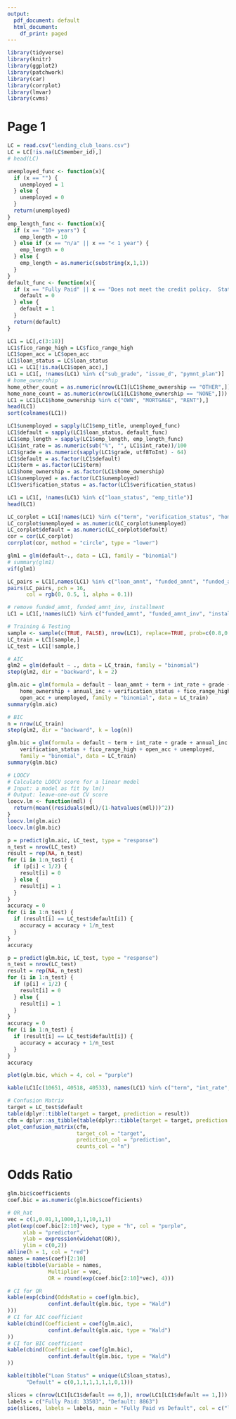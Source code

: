 ```yaml
---
output:
  pdf_document: default
  html_document:
    df_print: paged
---
```


```r
library(tidyverse)
library(knitr)
library(ggplot2)
library(patchwork)
library(car)
library(corrplot)
library(lmvar)
library(cvms)
```

# Page 1

```r
LC = read.csv("lending_club_loans.csv")
LC = LC[!is.na(LC$member_id),]
# head(LC)
```

```r
unemployed_func <- function(x){
  if (x == "") {
    unemployed = 1
  } else {
    unemployed = 0
  }
  return(unemployed)
}
emp_length_func <- function(x){
  if (x == "10+ years") {
    emp_length = 10
  } else if (x == "n/a" || x == "< 1 year") {
    emp_length = 0
  } else {
    emp_length = as.numeric(substring(x,1,1))
  }
}
default_func <- function(x){
  if (x == "Fully Paid" || x == "Does not meet the credit policy.  Status:Fully Paid") {
    default = 0
  } else {
    default = 1
  }
  return(default)
}
```

```r
LC1 = LC[,c(3:18)]
LC1$fico_range_high = LC$fico_range_high
LC1$open_acc = LC$open_acc
LC1$loan_status = LC$loan_status
LC1 = LC1[!is.na(LC1$open_acc),]
LC1 = LC1[, !names(LC1) %in% c("sub_grade", "issue_d", "pymnt_plan")]
# home_ownership
home_other_count = as.numeric(nrow(LC1[LC1$home_ownership == "OTHER",]))
home_none_count = as.numeric(nrow(LC1[LC1$home_ownership == "NONE",]))
LC1 = LC1[LC1$home_ownership %in% c("OWN", "MORTGAGE", "RENT"),]
head(LC1)
sort(colnames(LC1))
```


```r
LC1$unemployed = sapply(LC1$emp_title, unemployed_func)
LC1$default = sapply(LC1$loan_status, default_func)
LC1$emp_length = sapply(LC1$emp_length, emp_length_func)
LC1$int_rate = as.numeric(sub("%", "", LC1$int_rate))/100
LC1$grade = as.numeric(sapply(LC1$grade, utf8ToInt) - 64)
LC1$default = as.factor(LC1$default)
LC1$term = as.factor(LC1$term)
LC1$home_ownership = as.factor(LC1$home_ownership)
LC1$unemployed = as.factor(LC1$unemployed)
LC1$verification_status = as.factor(LC1$verification_status)

LC1 = LC1[, !names(LC1) %in% c("loan_status", "emp_title")]
head(LC1)
```

```r
LC_corplot = LC1[!names(LC1) %in% c("term", "verification_status", "home_ownership")]
LC_corplot$unemployed = as.numeric(LC_corplot$unemployed)
LC_corplot$default = as.numeric(LC_corplot$default)
cor = cor(LC_corplot)
corrplot(cor, method = "circle", type = "lower")
```

```r
glm1 = glm(default~., data = LC1, family = "binomial")
# summary(glm1)
vif(glm1)
```

```r
LC_pairs = LC1[,names(LC1) %in% c("loan_amnt", "funded_amnt", "funded_amnt_inv", "int_rate", "installment")]
pairs(LC_pairs, pch = 16,
      col = rgb(0, 0.5, 1, alpha = 0.1))
```

```r
# remove funded_amnt, funded_amnt_inv, installment
LC1 = LC1[,!names(LC1) %in% c("funded_amnt", "funded_amnt_inv", "installment")]
```

```r
# Training & Testing
sample <- sample(c(TRUE, FALSE), nrow(LC1), replace=TRUE, prob=c(0.8,0.2))
LC_train = LC1[sample,]
LC_test = LC1[!sample,]
```

```r
# AIC
glm2 = glm(default ~ ., data = LC_train, family = "binomial")
step(glm2, dir = "backward", k = 2)
```

```r
glm.aic = glm(formula = default ~ loan_amnt + term + int_rate + grade + 
    home_ownership + annual_inc + verification_status + fico_range_high + 
    open_acc + unemployed, family = "binomial", data = LC_train)
summary(glm.aic)
```


```r
# BIC
n = nrow(LC_train)
step(glm2, dir = "backward", k = log(n))
```

```r
glm.bic = glm(formula = default ~ term + int_rate + grade + annual_inc + 
    verification_status + fico_range_high + open_acc + unemployed, 
    family = "binomial", data = LC_train)
summary(glm.bic)
```

```r
# LOOCV
# Calculate LOOCV score for a linear model
# Input: a model as fit by lm()
# Output: leave-one-out CV score
loocv.lm <- function(mdl) {
  return(mean((residuals(mdl)/(1-hatvalues(mdl)))^2))
}
loocv.lm(glm.aic)
loocv.lm(glm.bic)
```


```r
p = predict(glm.aic, LC_test, type = "response")
n_test = nrow(LC_test)
result = rep(NA, n_test)
for (i in 1:n_test) {
  if (p[i] < 1/2) {
    result[i] = 0
  } else {
    result[i] = 1
  }
}
accuracy = 0
for (i in 1:n_test) {
  if (result[i] == LC_test$default[i]) {
    accuracy = accuracy + 1/n_test
  }
}
accuracy
```

```r
p = predict(glm.bic, LC_test, type = "response")
n_test = nrow(LC_test)
result = rep(NA, n_test)
for (i in 1:n_test) {
  if (p[i] < 1/2) {
    result[i] = 0
  } else {
    result[i] = 1
  }
}
accuracy = 0
for (i in 1:n_test) {
  if (result[i] == LC_test$default[i]) {
    accuracy = accuracy + 1/n_test
  }
}
accuracy
```

```r
plot(glm.bic, which = 4, col = "purple")
```


```r
kable(LC1[c(10651, 40518, 40533), names(LC1) %in% c("term", "int_rate", "grade", "annual_inc", "verification_status", "fico_range_high", "open_acc", "unemployed", "default")])
```


```r
# Confusion Matrix
target = LC_test$default
table(dplyr::tibble(target = target, prediction = result))
cfm = dplyr::as_tibble(table(dplyr::tibble(target = target, prediction = result)))
plot_confusion_matrix(cfm,
                      target_col = "target",
                      prediction_col = "prediction",
                      counts_col = "n")
```

# Odds Ratio

```r
glm.bic$coefficients
coef.bic = as.numeric(glm.bic$coefficients)
```


```r
# OR_hat
vec = c(1,0.01,1,1000,1,1,10,1,1)
plot(exp(coef.bic[2:10]*vec), type = "h", col = "purple",
     xlab = "predictor",
     ylab = expression(widehat(OR)),
     ylim = c(0,2))
abline(h = 1, col = "red")
names = names(coef)[2:10]
kable(tibble(Variable = names,
             Multiplier = vec,
             OR = round(exp(coef.bic[2:10]*vec), 4)))
```


```r
# CI for OR
kable(exp(cbind(OddsRatio = coef(glm.bic),
             confint.default(glm.bic, type = "Wald")
)))
# CI for AIC coefficient
kable(cbind(Coefficient = coef(glm.aic),
             confint.default(glm.aic, type = "Wald")
))
# CI for BIC coefficient
kable(cbind(Coefficient = coef(glm.bic),
             confint.default(glm.bic, type = "Wald")
))
```

```r
kable(tibble("Loan Status" = unique(LC$loan_status),
      "Default" = c(0,1,1,1,1,1,1,0,1)))
```

```r
slices = c(nrow(LC1[LC1$default == 0,]), nrow(LC1[LC1$default == 1,]))
labels = c("Fully Paid: 33503", "Default: 8863")
pie(slices, labels = labels, main = "Fully Paid vs Default", col = c("lightblue", "orange"))
```


